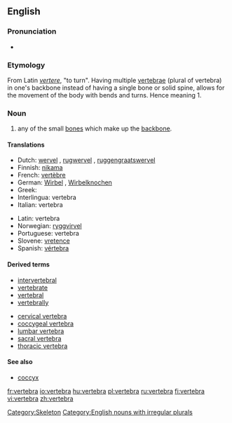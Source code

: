 {{wikipedia}}
==English==

===Pronunciation===
*{{audio|en-us-vertebra.ogg|Audio (US)}}

=== Etymology ===
From Latin ''[[vertere]]'', "to turn". Having multiple [[vertebrae]] (plural of vertebra) in one's backbone instead of having a single bone or solid spine, allows for the movement of the body with bends and turns. Hence meaning 1.

===Noun===
{{en-noun|vertebrae}}

#any of the small [[bone]]s which make up the [[backbone]].

==== Translations ====
{{top}}
*Dutch: [[wervel]] {{m}}, [[rugwervel]] {{m}}, [[ruggengraatswervel]] {{m}}
*Finnish: [[nikama]]
*French: [[vertèbre]] {{m}}
*German: [[Wirbel]] {{m}}, [[Wirbelknochen]] {{m}}
*Greek: {{trad|el|σπόνδυλος}} {{m}}
*Interlingua: vertebra
*Italian: vertebra {{f}}
{{mid}}
*Latin: vertebra
*Norwegian: [[ryggvirvel]] {{m}}
*Portuguese: vertebra {{f}}
*Slovene: [[vretence]] {{n}}
*Spanish: [[vértebra]] {{f}}
{{bottom}}

==== Derived terms====
*[[intervertebral]]
*[[vertebrate]]
*[[vertebral]]
*[[vertebrally]]

*[[cervical vertebra]]
*[[coccygeal vertebra]]
*[[lumbar vertebra]]
*[[sacral vertebra]]
*[[thoracic vertebra]]

====See also====
* [[coccyx]]

[[Category:Skeleton]]
[[Category:English nouns with irregular plurals]]

[[fr:vertebra]]
[[io:vertebra]]
[[hu:vertebra]]
[[pl:vertebra]]
[[ru:vertebra]]
[[fi:vertebra]]
[[vi:vertebra]]
[[zh:vertebra]]